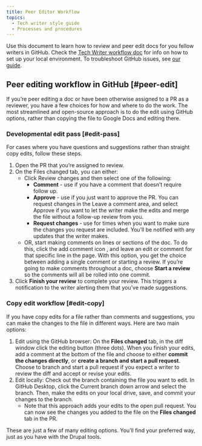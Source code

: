```yaml
---
title: Peer Editor Workflow
topics:
  - Tech writer style guide
  - Processes and procedures
---
```


Use this document to learn how to review and peer edit docs for you fellow writers in GitHub. Check the [Tech Writer workflow doc](/docs/style-guide/writer-workflow/tech-writer-workflow/) for info on how to set up your local environment. To troubleshoot GitHub issues, see [our guide](/docs/style-guide/writer-workflow/github-troubleshooting/).

## Peer editing workflow in GitHub [#peer-edit]

If you’re peer editing a doc or have been otherwise assigned to a PR as a reviewer, you have a few choices for how and where to do the work.  The most streamlined and open-source approach is to do the edit using GitHub options, rather than copying the file to Google Docs and editing there. 

### Developmental edit pass [#edit-pass]

For cases where you have questions and suggestions rather than straight copy edits, follow these steps.

1. Open the PR that you’re assigned to review.
2. On the Files changed tab, you can either:
    - Click Review changes and then select one of the following:
      - **Comment** - use if you have a comment that doesn’t require follow up.
      - **Approve** - use if you just want to approve the PR. You can request changes in the Leave a comment area, and select Approve if you want to let the writer make the edits and merge the file without a follow-up review from you.
      - **Request changes** - use for times when you want to make sure the changes you request are included. You’ll be notified with any updates that the writer makes. 
    - OR, start making comments on lines or sections of the doc. To do this, click the add comment icon , and leave an edit or comment for that specific line in the page. With this option, you get the choice between adding a single comment or starting a review. If you’re going to make comments throughout a doc, choose **Start a review** so the comments will all be rolled into one commit.
3. Click **Finish your review** to complete your review. This triggers a notification to the writer alerting them that you’ve made suggestions. 

### Copy edit workflow [#edit-copy]

If you have copy edits for a file rather than comments and suggestions, you can make the changes to the file in different ways. Here are two main options:

1. Edit using the GitHub browser: On the **Files changed** tab, in the diff window click the editing button (three dots). When you finish your edits, add a comment at the bottom of the file and choose to either **commit the changes directly**, or **create a branch and start a pull request**. Choose to branch and start a pull request if you expect a writer to review the diff and accept or revise your edits.
2. Edit locally: Check out the branch containing the file you want to edit. In GitHub Desktop, click the Current branch down arrow and select the branch. Then, make the edits on your local drive, save, and commit your changes to the branch. 
    - Note that this approach adds your edits to the open pull request. You can now see the changes you added to the file on the **Files changed** tab in the PR.

These are just a few of many editing options. You’ll find your preferred way, just as you have with the Drupal tools.  






